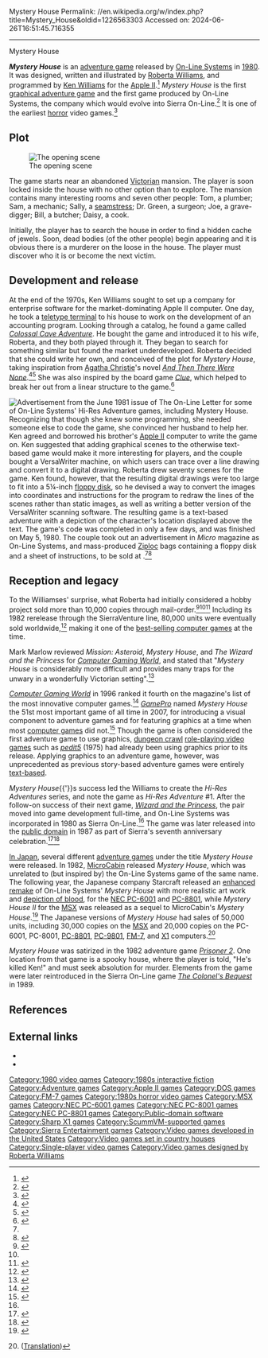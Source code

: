 Mystery House
Permalink: //en.wikipedia.org/w/index.php?title=Mystery_House&oldid=1226563303
Accessed on: 2024-06-26T16:51:45.716355



------
Mystery House
{{About|the Apple II video game}}
{{Distinguish|Mystery Fun House (video game)}}
{{Use American English|date=November 2022}}
{{Use mdy dates|date=November 2022}}
{{Infobox video game
|title = Mystery House
|image = On-Line Systems-01-Mystery House.jpg
|caption = 1982 re-release cover art
|developer = [[Sierra Entertainment|On-Line Systems]]
|publisher = On-Line Systems
|designer = [[Roberta Williams]]
|programmer = [[Ken Williams (game developer)|Ken Williams]]
|writer =
|artist =
|series = ''[[List of Hi-Res Adventures video games|Hi-Res Adventures]]''
|engine = ADL
|released = May 5, 1980
|genre = [[Adventure game|Adventure]]
|modes = [[Single-player video game|Single-player]]
|platforms = [[Apple II]]
}}

'''''Mystery House''''' is an [[adventure game]] released by [[Sierra Entertainment|On-Line Systems]] in [[1980 in video gaming|1980]]. It was designed, written and illustrated by [[Roberta Williams]], and programmed by [[Ken Williams (game developer)|Ken Williams]] for the [[Apple II series|Apple II]].<ref>{{cite web | title=Introduction to The Roberta Williams Anthology | author-link=Ken Williams (game developer) | first=Ken | last=Williams | publisher=The Sierra Help Pages | url=http://www.sierrahelp.com/Misc/IntroductionToRWAnth.html | access-date=January 12, 2015}}</ref> ''Mystery House'' is the first [[Graphic adventure game|graphical adventure game]] and the first game produced by On-Line Systems, the company which would evolve into Sierra On-Line.<ref>{{cite news | url=http://www.highbeam.com/doc/1P2-3915183.html | archive-url=https://web.archive.org/web/20150402104248/http://www.highbeam.com/doc/1P2-3915183.html | url-status=dead | archive-date=April 2, 2015 | first=Sherry | last=McGuinn | title=Mom goes on-line with adventurous computer games | work=[[Chicago Sun-Times]] | date=November 20, 1988 | access-date=March 17, 2015}}</ref> It is one of the earliest [[Horror fiction|horror]] video games.<ref name="Rouse">{{cite book | last1=Rouse III | first1=Richard | editor=Perron, B. | year=2009 | article=Match Made in Hell: The Inevitable Success of the Horror Genre in Video Games | title=Horror in Video Games: Essays on the Fusion of Fear and Play | publisher=McFarland | pages=15 | isbn=978-0-7864547-9-2 | quote = "The horror games kept going from [''Zork''], from one of the first graphical adventures ''Mystery House''..."}}</ref>

==Plot==
[[File:Mystery House - Apple II render emulation - 2.png|thumb|left|The opening scene]]

The game starts near an abandoned [[Victorian architecture|Victorian]] mansion. The player is soon locked inside the house with no other option than to explore. The mansion contains many interesting rooms and seven other people: Tom, a plumber; Sam, a mechanic; Sally, a [[seamstress]]; Dr. Green, a surgeon; Joe, a grave-digger; Bill, a butcher; Daisy, a cook.

Initially, the player has to search the house in order to find a hidden cache of jewels. Soon, dead bodies (of the other people) begin appearing and it is obvious there is a murderer on the loose in the house. The player must discover who it is or become the next victim.

==Development and release==
At the end of the 1970s, Ken Williams sought to set up a company for enterprise software for the market-dominating Apple II computer. One day, he took a [[teleprinter#Teleprinters in computing|teletype terminal]] to his house to work on the development of an accounting program. Looking through a catalog, he found a game called ''[[Colossal Cave Adventure]]''. He bought the game and introduced it to his wife, Roberta, and they both played through it. They began to search for something similar but found the market underdeveloped. Roberta decided that she could write her own, and conceived of the plot for ''Mystery House'', taking inspiration from [[Agatha Christie]]'s novel ''[[And Then There Were None]]''.<ref name="OUPAC">{{cite book | title=Once Upon a Point and Click | last=Craddock | first=David L. | date=September 17, 2017 | chapter=1: Interactive Page-Turners}}</ref><ref name="amjplay">{{cite journal | first = Laine | last = Nooney | title = Let's Begin Again: Sierra On-Line and the Origins of the Graphical Adventure Game | journal = American Journal of Play | volume = 10 | issue = 1 | date = 2017 | pages = 71–98}}</ref> She was also inspired by the board game ''[[Cluedo|Clue]]'', which helped to break her out from a linear structure to the game.<ref name="high score activision crash">{{cite book | last1=DeMaria | first1=Rusel | last2=Wilson | first2=Johnny L. | title=High Score!: The Illustrated History of Electronic Games | date=2003 | publisher=McGraw-Hill/Osborne | location=New York | isbn=0-07-223172-6 | pages=134–135 | edition=2}}</ref>

[[File:On-Line Systems - Hi-Res Adventure - June 1981 The On-Line Letter advert.jpg|thumb|Advertisement from the June 1981 issue of ''The On-Line Letter'' for some of On-Line Systems' ''Hi-Res Adventure'' games, including ''Mystery House''.]]
Recognizing that though she knew some programming, she needed someone else to code the game, she convinced her husband to help her. Ken agreed and borrowed his brother's [[Apple II]] computer to write the game on. Ken suggested that adding graphical scenes to the otherwise text-based game would make it more interesting for players, and the couple bought a VersaWriter machine, on which users can trace over a line drawing and convert it to a digital drawing. Roberta drew seventy scenes for the game. Ken found, however, that the resulting digital drawings were too large to fit into a 5¼-inch [[floppy disk]], so he devised a way to convert the images into coordinates and instructions for the program to redraw the lines of the scenes rather than static images, as well as writing a better version of the VersaWriter scanning software. The resulting game is a text-based adventure with a depiction of the character's location displayed above the text. The game's code was completed in only a few days, and was finished on May 5, 1980. The couple took out an advertisement in ''Micro'' magazine as On-Line Systems, and mass-produced [[Ziploc]] bags containing a floppy disk and a sheet of instructions, to be sold at {{US$|24.95|1980}}.<ref name="OUPAC"/><ref name="Mystery House, Part 1">{{cite web | title=Mystery House, Part 1 | first=Jimmy | last=Maher | work=The Digital Antiquarian | url=https://www.filfre.net/2011/10/mystery-house-part-1/ | access-date=September 5, 2019}}</ref>

==Reception and legacy==
To the Williamses' surprise, what Roberta had initially considered a hobby project sold more than 10,000 copies through mail-order.<ref>{{cite web|first=Dennis|last=Lynch|url=https://www.newspapers.com/clip/90910838/chicago-tribune/|title=Sierra disks offer epic adventures|newspaper=[[Chicago Tribune]]|page=170|date=May 26, 1989|accessdate=December 21, 2021|via=[[Newspapers.com]]}}</ref><ref name="OUPAC"/><ref>{{cite web|first=Michael|last=Bendner|url=http://www.pcme.com/intrview/kwilliam/kwilliam.htm|archiveurl=https://web.archive.org/web/19981206115537/http://www.pcme.com:80/intrview/kwilliam/kwilliam.htm|title=An Interview with Ken Williams|archivedate=December 6, 1998|date=September 1995|accessdate=August 23, 2023}}</ref> Including its 1982 rerelease through the SierraVenture line, 80,000 units were eventually sold worldwide,<ref>{{cite book | last1=DeMaria | first1=Rusel | last2=Wilson | first2=Johnny L. | title=High Score!: The Illustrated History of Electronic Games | year=2003 | publisher=[[McGraw-Hill | McGraw-Hill/Osborne]] | location=New York [u.a.] | isbn=0-07-223172-6 | url=https://books.google.com/books?id=HJNvZLvpCEQC | edition=2. | page=135}}</ref> making it one of the [[List of best-selling PC games|best-selling computer games]] at the time.{{citation needed|date=June 2017}}

Mark Marlow reviewed ''Mission: Asteroid'', ''Mystery House'', and ''The Wizard and the Princess'' for ''[[Computer Gaming World]]'', and stated that "''Mystery House'' is considerably more difficult and provides many traps for the unwary in a wonderfully Victorian setting".<ref name="CGW2">{{cite magazine |last=Marlow |first=Mark |title=Micro - Reviews |magazine=Computer Gaming World |date=January–February 1982 |volume=1 |issue=2 |pages=31–32}}</ref>

''[[Computer Gaming World]]'' in 1996 ranked it fourth on the magazine's list of the most innovative computer games.<ref name="cgw199611mostinnovative">{{cite magazine | url=http://www.cgwmuseum.org/galleries/index.php?year=1996&pub=2&id=148 | title=The 15 Most Innovative Computer Games | magazine=Computer Gaming World | date=November 1996 | access-date=March 25, 2016 | pages=102}}</ref> ''[[GamePro]]'' named ''Mystery House'' the 51st most important game of all time in 2007, for introducing a visual component to adventure games and for featuring graphics at a time when most [[PC game|computer games]] did not.<ref>{{cite magazine | url = http://www.gamepro.com/gamepro/international/games/features/110028.shtml | title = The 52 Most Important Video Games of All Time | magazine = [[GamePro]] | date = April 24, 2007 | access-date = April 25, 2007 | archive-url=https://web.archive.org/web/20070520142756/http://www.gamepro.com/gamepro/international/games/features/110028.shtml | archive-date=May 20, 2007}}</ref> Though the game is often considered the first adventure game to use graphics, [[dungeon crawl]] [[role-playing video game]]s such as ''[[pedit5]]'' (1975) had already been using graphics prior to its release. Applying graphics to an adventure game, however, was unprecedented as previous story-based adventure games were entirely [[Text-based game|text-based]].

''Mystery House''{{'}}s success led the Williams to create the ''Hi-Res Adventures'' series, and note the game as ''Hi-Res Adventure'' #1. After the follow-on success of their next game, ''[[Wizard and the Princess]]'', the pair moved into game development full-time, and On-Line Systems was incorporated in 1980 as Sierra On-Line.<ref name="OUPAC"/> The game was later released into the [[public domain]] in 1987 as part of Sierra's seventh anniversary celebration.<ref>{{cite web|url=http://toucharcade.com/2009/03/12/1980-adventure-mystery-house-comes-to-the-iphone/ |title=1980 Adventure 'Mystery House' Comes to the iPhone |website=TouchArcade.com |date=December 6, 2013 |access-date=August 7, 2016}}</ref><ref>{{cite web|url=http://www.adventuregamers.com/articles/view/17880 |title=Mystery House review |date=October 7, 2005 |publisher=AdventureGamers.com |access-date=August 7, 2016}}</ref>

[[Video gaming in Japan|In Japan]], several different [[adventure game]]s under the title ''Mystery House'' were released. In 1982, [[MicroCabin]] released ''Mystery House'', which was unrelated to (but inspired by) the On-Line Systems game of the same name. The following year, the Japanese company Starcraft released an [[Video game remake|enhanced remake]] of On-Line Systems' ''Mystery House'' with more realistic art work and [[Video game controversy|depiction of blood]], for the [[NEC PC-6001]] and [[PC-8801]], while ''Mystery House II'' for the [[MSX]] was released as a sequel to MicroCabin's ''Mystery House''.<ref>{{cite web|last=Kalata|first=Kurt|title=The Mystery of the Japanese Mystery House|url=http://blog.hardcoregaming101.net/2010/05/mystery-of-japanese-mystery-house.html|work=Hardcore Gaming 101|access-date=September 19, 2011|date=May 10, 2010}}</ref> The Japanese versions of ''Mystery House'' had sales of 50,000 units, including 30,000 copies on the [[MSX]] and 20,000 copies on the PC-6001, PC-8001, [[PC-8801]], [[PC-9801]], [[FM-7]], and [[Sharp X1|X1]] computers.<ref>{{cite web|title=ミステリーハウスの部屋|url=http://homepage2.nifty.com/furuiotoko/room06/mystery1.htm|website=Homepage2.nifty.com|access-date=January 12, 2015}}{{Dead link|date=October 2023 |bot=InternetArchiveBot |fix-attempted=yes}} ([https://translate.google.com/translate?sl=ja&hl=en&u=http://homepage2.nifty.com/furuiotoko/room06/mystery1.htm Translation])</ref>

''Mystery House'' was satirized in the 1982 adventure game ''[[Prisoner 2]]''. One location from that game is a spooky house, where the player is told, "He's killed Ken!" and must seek absolution for murder. Elements from the game were later reintroduced in the Sierra On-Line game ''[[The Colonel's Bequest]]'' in 1989.

==References==
{{Reflist}}

==External links==
{{Commons|Mystery House}}
* {{mobygames|id=/hi-res-adventure-1-mystery-house}}
* {{IFDB|id=clc9a8hnvx79pabw}}

{{Sierra Adventure Games|Hi-Res}}

[[Category:1980 video games]]
[[Category:1980s interactive fiction]]
[[Category:Adventure games]]
[[Category:Apple II games]]
[[Category:DOS games]]
[[Category:FM-7 games]]
[[Category:1980s horror video games]]
[[Category:MSX games]]
[[Category:NEC PC-6001 games]]
[[Category:NEC PC-8001 games]]
[[Category:NEC PC-8801 games]]
[[Category:Public-domain software]]
[[Category:Sharp X1 games]]
[[Category:ScummVM-supported games]]
[[Category:Sierra Entertainment games]]
[[Category:Video games developed in the United States]]
[[Category:Video games set in country houses]]
[[Category:Single-player video games]]
[[Category:Video games designed by Roberta Williams]]
